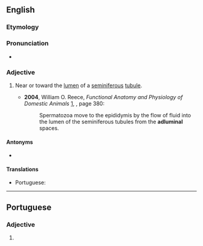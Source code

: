 ==English==

===Etymology===
{{prefix|en|ad|luminal}}

===Pronunciation===
* {{IPA|en|/ædˈlumɪnəl/}}

===Adjective===
{{en-adj|-}}

# {{lb|en|anatomy}} Near or toward the [[lumen]] of a [[seminiferous]] [[tubule]].
#* '''2004''', William O. Reece, ''Functional Anatomy and Physiology of Domestic Animals'' [http://books.google.com/books?id=gvt_qSsLobUC], {{ISBN|0781743338}}, page 380:
#*: Spermatozoa move to the epididymis by the flow of fluid into the lumen of the seminiferous tubules from the '''adluminal''' spaces.

====Antonyms====
* {{l|en|abluminal}}

====Translations====
{{trans-top|near or toward the lumen of a seminiferous tubule}}
* Portuguese: {{t|pt|adluminal}}
{{trans-mid}}
{{trans-bottom}}

----

==Portuguese==

===Adjective===
{{pt-adj}}

# {{lb|pt|anatomy}} {{l|en|adluminal}} {{gloss|near or toward the lumen of a seminiferous tubule}}
